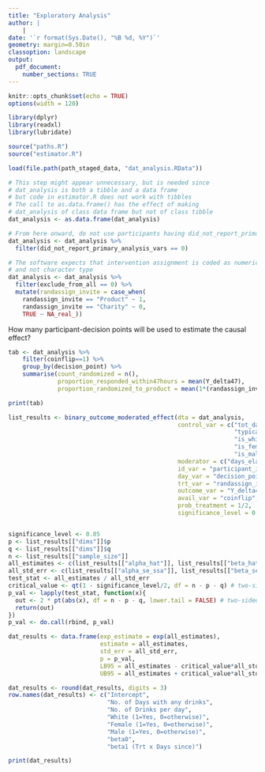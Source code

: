 ```yaml
---
title: "Exploratory Analysis"
author: |
    |
date: '`r format(Sys.Date(), "%B %d, %Y")`'
geometry: margin=0.50in
classoption: landscape
output: 
  pdf_document:
    number_sections: TRUE
---
```



```r
knitr::opts_chunk$set(echo = TRUE)
options(width = 120)
```



```r
library(dplyr)
library(readxl)
library(lubridate)

source("paths.R")
source("estimator.R")
```



```r
load(file.path(path_staged_data, "dat_analysis.RData"))

# This step might appear unnecessary, but is needed since
# dat_analysis is both a tibble and a data frame
# but code in estimator.R does not work with tibbles
# The call to as.data.frame() has the effect of making
# dat_analysis of class data frame but not of class tibble
dat_analysis <- as.data.frame(dat_analysis)
```



```r
# From here onward, do not use participants having did_not_report_primary_analysis_vars == 0
dat_analysis <- dat_analysis %>% 
  filter(did_not_report_primary_analysis_vars == 0)

# The software expects that intervention assignment is coded as numeric, 
# and not character type
dat_analysis <- dat_analysis %>% 
  filter(exclude_from_all == 0) %>% 
  mutate(randassign_invite = case_when(
    randassign_invite == "Product" ~ 1,
    randassign_invite == "Charity" ~ 0,
    TRUE ~ NA_real_))
```


How many participant-decision points will be used to estimate the causal effect?


```r
tab <- dat_analysis %>%
    filter(coinflip==1) %>%
    group_by(decision_point) %>%
    summarise(count_randomized = n(),
              proportion_responded_within47hours = mean(Y_delta47),
              proportion_randomized_to_product = mean(1*(randassign_invite==1)))
```



```r
print(tab)
```



```r
list_results <- binary_outcome_moderated_effect(dta = dat_analysis, 
                                                control_var = c("tot_days_with_any_drinks", 
                                                                "typical_num_drinks_per_day", 
                                                                "is_white_only",
                                                                "is_female", 
                                                                "is_male"),
                                                moderator = c("days_elapsed_since_entering"),
                                                id_var = "participant_id",
                                                day_var = "decision_point",
                                                trt_var = "randassign_invite",
                                                outcome_var = "Y_delta47",
                                                avail_var = "coinflip",
                                                prob_treatment = 1/2,
                                                significance_level = 0.05)


significance_level <- 0.05
p <- list_results[["dims"]]$p
q <- list_results[["dims"]]$q
n <- list_results[["sample_size"]]
all_estimates <- c(list_results[["alpha_hat"]], list_results[["beta_hat"]])
all_std_err <- c(list_results[["alpha_se_ssa"]], list_results[["beta_se_ssa"]])
test_stat <- all_estimates / all_std_err
critical_value <- qt(1 - significance_level/2, df = n - p - q) # two-sided
p_val <- lapply(test_stat, function(x){
  out <- 2 * pt(abs(x), df = n - p - q, lower.tail = FALSE) # two-sided
  return(out)
})
p_val <- do.call(rbind, p_val)

dat_results <- data.frame(exp_estimate = exp(all_estimates),
                          estimate = all_estimates,
                          std_err = all_std_err,
                          p = p_val,
                          LB95 = all_estimates - critical_value*all_std_err,
                          UB95 = all_estimates + critical_value*all_std_err)

dat_results <- round(dat_results, digits = 3)
row.names(dat_results) <- c("Intercept", 
                            "No. of Days with any drinks", 
                            "No. of Drinks per day", 
                            "White (1=Yes, 0=otherwise)", 
                            "Female (1=Yes, 0=otherwise)",
                            "Male (1=Yes, 0=otherwise)",
                            "beta0",
                            "beta1 (Trt x Days since)")

```



```r
print(dat_results)
```


